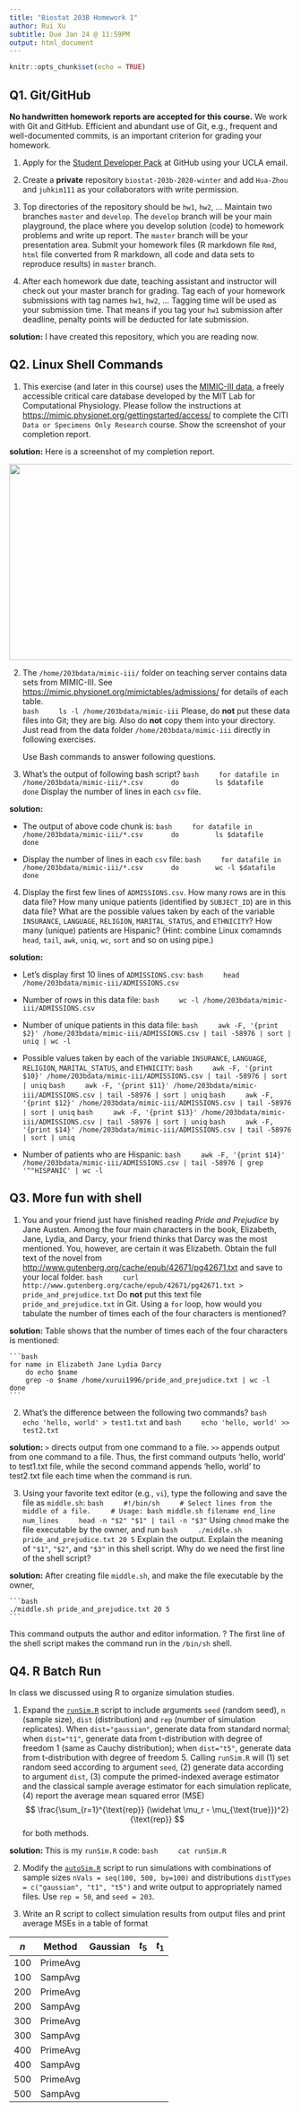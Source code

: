 ```yaml
---
title: "Biostat 203B Homework 1"
author: Rui Xu
subtitle: Due Jan 24 @ 11:59PM
output: html_document
---
```


```r
knitr::opts_chunk$set(echo = TRUE)
```

## Q1. Git/GitHub

**No handwritten homework reports are accepted for this course.** We work with Git and GitHub. Efficient and abundant use of Git, e.g., frequent and well-documented commits, is an important criterion for grading your homework.

1. Apply for the [Student Developer Pack](https://education.github.com/pack) at GitHub using your UCLA email.

2. Create a **private** repository `biostat-203b-2020-winter` and add `Hua-Zhou` and `juhkim111` as your collaborators with write permission.

3. Top directories of the repository should be `hw1`, `hw2`, ... Maintain two branches `master` and `develop`. The `develop` branch will be your main playground, the place where you develop solution (code) to homework problems and write up report. The `master` branch will be your presentation area. Submit your homework files (R markdown file `Rmd`, `html` file converted from R markdown, all code and data sets to reproduce results) in `master` branch.

4. After each homework due date, teaching assistant and instructor will check out your master branch for grading. Tag each of your homework submissions with tag names `hw1`, `hw2`, ... Tagging time will be used as your submission time. That means if you tag your `hw1` submission after deadline, penalty points will be deducted for late submission.

**solution:** I have created this repository, which you are reading now.

## Q2. Linux Shell Commands

1. This exercise (and later in this course) uses the [MIMIC-III data](https://mimic.physionet.org), a freely accessible critical care database developed by the MIT Lab for Computational Physiology. Please follow the instructions at <https://mimic.physionet.org/gettingstarted/access/> to complete the CITI `Data or Specimens Only Research` course. Show the screenshot of your completion report. 

**solution:** Here is a screenshot of my completion report.
<p align="center">
  <img src="./ScreenShot_Rui_completionreport.png" height="350" width="600">
</p>

2. The `/home/203bdata/mimic-iii/` folder on teaching server contains data sets from MIMIC-III. See <https://mimic.physionet.org/mimictables/admissions/> for details of each table.  
    ```bash
    ls -l /home/203bdata/mimic-iii
    ```
Please, do **not** put these data files into Git; they are big. Also do **not** copy them into your directory. Just read from the data folder `/home/203bdata/mimic-iii` directly in following exercises. 

    Use Bash commands to answer following questions.

3. What's the output of following bash script?
```bash
    for datafile in /home/203bdata/mimic-iii/*.csv
      do
        ls $datafile
      done
    ```
Display the number of lines in each `csv` file.

**solution:**

- The output of above code chunk is:
    ```bash
    for datafile in /home/203bdata/mimic-iii/*.csv
      do
        ls $datafile
      done
    ```

- Display the number of lines in each `csv` file:
    ```bash
    for datafile in /home/203bdata/mimic-iii/*.csv
      do
        wc -l $datafile
      done
    ```


4. Display the first few lines of `ADMISSIONS.csv`. How many rows are in this data file? How many unique patients (identified by `SUBJECT_ID`) are in this data file? What are the possible values taken by each of the variable `INSURANCE`, `LANGUAGE`, `RELIGION`, `MARITAL_STATUS`, and `ETHNICITY`? How many (unique) patients are Hispanic? (Hint: combine Linux comamnds `head`, `tail`, `awk`, `uniq`, `wc`, `sort` and so on using pipe.)

**solution:**

- Let's display first 10 lines of `ADMISSIONS.csv`:
    ```bash
    head /home/203bdata/mimic-iii/ADMISSIONS.csv
    ```

- Number of rows in this data file:
    ```bash
    wc -l /home/203bdata/mimic-iii/ADMISSIONS.csv
    ```

- Number of unique patients in this data file:
    ```bash
    awk -F, '{print $2}' /home/203bdata/mimic-iii/ADMISSIONS.csv | tail -58976 | sort | uniq | wc -l
    ```

- Possible values taken by each of the variable `INSURANCE`, `LANGUAGE`, `RELIGION`, `MARITAL_STATUS`, and `ETHNICITY`:
    ```bash
    awk -F, '{print $10}' /home/203bdata/mimic-iii/ADMISSIONS.csv | tail -58976 | sort | uniq
    ```
    ```bash
    awk -F, '{print $11}' /home/203bdata/mimic-iii/ADMISSIONS.csv | tail -58976 | sort | uniq
    ```
    ```bash
    awk -F, '{print $12}' /home/203bdata/mimic-iii/ADMISSIONS.csv | tail -58976 | sort | uniq
    ```
    ```bash
    awk -F, '{print $13}' /home/203bdata/mimic-iii/ADMISSIONS.csv | tail -58976 | sort | uniq
    ```
    ```bash
    awk -F, '{print $14}' /home/203bdata/mimic-iii/ADMISSIONS.csv | tail -58976 | sort | uniq
    ```

- Number of patients who are Hispanic:
    ```bash
    awk -F, '{print $14}' /home/203bdata/mimic-iii/ADMISSIONS.csv | tail -58976 | grep '^"HISPANIC' | wc -l
    ```

## Q3. More fun with shell

1. You and your friend just have finished reading *Pride and Prejudice* by Jane Austen. Among the four main characters in the book, Elizabeth, Jane, Lydia, and Darcy, your friend thinks that Darcy was the most mentioned. You, however, are certain it was Elizabeth. Obtain the full text of the novel from <http://www.gutenberg.org/cache/epub/42671/pg42671.txt> and save to your local folder. 
    ```bash
    curl http://www.gutenberg.org/cache/epub/42671/pg42671.txt > pride_and_prejudice.txt
    ```
Do **not** put this text file `pride_and_prejudice.txt` in Git. Using a `for` loop, how would you tabulate the number of times each of the four characters is mentioned?

**solution:** Table shows that the number of times each of the four characters is mentioned:

    ```bash
    for name in Elizabeth Jane Lydia Darcy
        do echo $name
        grep -o $name /home/xurui1996/pride_and_prejudice.txt | wc -l
    done
    ```

2. What's the difference between the following two commands?
    ```bash
    echo 'hello, world' > test1.txt
    ```
    and
    ```bash
    echo 'hello, world' >> test2.txt
    ```
    
**solution:** `>` directs output from one command to a file. `>>` appends output from one command to a file. Thus, the first command outputs 'hello, world' to test1.txt file, while the second command appends 'hello, world' to test2.txt file each time when the command is run.

3. Using your favorite text editor (e.g., `vi`), type the following and save the file as `middle.sh`:
    ```bash
    #!/bin/sh
    # Select lines from the middle of a file.
    # Usage: bash middle.sh filename end_line num_lines
    head -n "$2" "$1" | tail -n "$3"
    ```
Using `chmod` make the file executable by the owner, and run 
    ```bash
    ./middle.sh pride_and_prejudice.txt 20 5
    ```
Explain the output. Explain the meaning of `"$1"`, `"$2"`, and `"$3"` in this shell script. Why do we need the first line of the shell script?

**solution:** After creating file `middle.sh`, and make the file executable by the owner,

    ```bash
    ./middle.sh pride_and_prejudice.txt 20 5
    ```

This command outputs the author and editor information. ?
The first line of the shell script makes the command run in the `/bin/sh` shell.

## Q4. R Batch Run

In class we discussed using R to organize simulation studies. 

1. Expand the [`runSim.R`](https://ucla-biostat203b-2020winter.github.io/slides/02-linux/runSim.R) script to include arguments `seed` (random seed), `n` (sample size), `dist` (distribution) and `rep` (number of simulation replicates). When `dist="gaussian"`, generate data from standard normal; when `dist="t1"`, generate data from t-distribution with degree of freedom 1 (same as Cauchy distribution); when `dist="t5"`, generate data from t-distribution with degree of freedom 5. Calling `runSim.R` will (1) set random seed according to argument `seed`, (2) generate data according to argument `dist`, (3) compute the primed-indexed average estimator and the classical sample average estimator for each simulation replicate, (4) report the average mean squared error (MSE)
$$
  \frac{\sum_{r=1}^{\text{rep}} (\widehat \mu_r - \mu_{\text{true}})^2}{\text{rep}}
$$
for both methods.

**solution:** This is my `runSim.R` code:
    ```bash
    cat runSim.R
    ```

2. Modify the [`autoSim.R`](https://ucla-biostat203b-2020winter.github.io/slides/02-linux/autoSim.R) script to run simulations with combinations of sample sizes `nVals = seq(100, 500, by=100)` and distributions `distTypes = c("gaussian", "t1", "t5")` and write output to appropriately named files. Use `rep = 50`, and `seed = 203`. 

3. Write an R script to collect simulation results from output files and print average MSEs in a table of format

| $n$ | Method   | Gaussian | $t_5$ | $t_1$ |
|-----|----------|-------|-------|----------|
| 100 | PrimeAvg |       |       |          |
| 100 | SampAvg  |       |       |          |
| 200 | PrimeAvg |       |       |          |
| 200 | SampAvg  |       |       |          |
| 300 | PrimeAvg |       |       |          |
| 300 | SampAvg  |       |       |          |
| 400 | PrimeAvg |       |       |          |
| 400 | SampAvg  |       |       |          |
| 500 | PrimeAvg |       |       |          |
| 500 | SampAvg  |       |       |          |